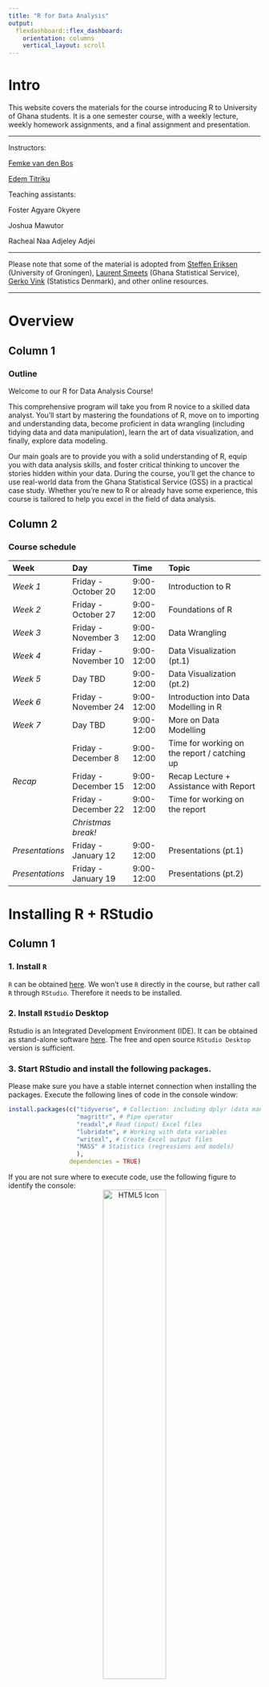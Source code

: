 ```yaml
---
title: "R for Data Analysis"
output: 
  flexdashboard::flex_dashboard:
    orientation: columns
    vertical_layout: scroll
---
```


<!-- ```{r setup, include=FALSE} -->
<!-- knitr::opts_chunk$set(echo = TRUE) -->
<!-- library(vembedr) -->

<!-- ``` -->

# Intro {.sidebar}

This website covers the materials for the course introducing R to University of Ghana students. It is a one semester course, with a weekly lecture, weekly homework assignments, and a final assignment and presentation.

---

Instructors: 

[Femke van den Bos](femke.bos@statsghana.gov.gh)

[Edem Titriku](edem.titriku@statsghana.gov.gh)

Teaching assistants:

Foster Agyare Okyere

Joshua Mawutor

Racheal Naa Adjeley Adjei 

---

Please note that some of the material is adopted from [Steffen Eriksen](https://www.youtube.com/c/SteffensClassroom) (University of Groningen), [Laurent Smeets](https://github.com/Laurent-Smeets-GSS-Account/RGhana) (Ghana Statistical Service), [Gerko Vink](https://github.com/gerkovink/R) (Statistics Denmark), and other online resources.

---
# Overview

## Column 1

### Outline
Welcome to our R for Data Analysis Course! 

This comprehensive program will take you from R novice to a skilled data analyst. You'll start by mastering the foundations of R, move on to importing and understanding data, become proficient in data wrangling (including tidying data and data manipulation), learn the art of data visualization, and finally, explore data modeling. 

Our main goals are to provide you with a solid understanding of R, equip you with data analysis skills, and foster critical thinking to uncover the stories hidden within your data. During the course, you'll get the chance to use real-world data from the Ghana Statistical Service (GSS) in a practical case study. Whether you're new to R or already have some experience, this course is tailored to help you excel in the field of data analysis.


## Column 2

### Course schedule 
| Week  | Day | Time      | Topic                               | 
|:----------|:---------------------|:------------|:------------------------------------|
| *Week 1* |Friday - October 20 |9:00-12:00 | Introduction to R |
| *Week 2* |Friday - October 27 |9:00-12:00 | Foundations of R |
| *Week 3* |Friday - November 3 |9:00-12:00 | Data Wrangling |
| *Week 4* |Friday - November 10 |9:00-12:00 | Data Visualization (pt.1) |
| *Week 5* |Day TBD |9:00-12:00 | Data Visualization (pt.2) |
| *Week 6* |Friday - November 24 |9:00-12:00 | Introduction into Data Modelling in R |
| *Week 7* |Day TBD |9:00-12:00 | More on Data Modelling |
|  |Friday - December 8 |9:00-12:00 | Time for working on the report / catching up |
| *Recap* |Friday - December 15 |9:00-12:00 | Recap Lecture + Assistance with Report |
| |Friday - December 22 |9:00-12:00 | Time for working on the report |
|  | *Christmas break!*  |    |    | |
| *Presentations * |Friday - January 12 |9:00-12:00 | Presentations (pt.1) |
| *Presentations * |Friday - January 19 |9:00-12:00 | Presentations (pt.2) |


# Installing R + RStudio

## Column 1

### **1. Install `R`**
`R` can be obtained [here](https://cran.r-project.org). We won't use `R` directly in the course, but rather call `R` through `RStudio`. Therefore it needs to be installed.

### **2. Install `RStudio` Desktop**
Rstudio is an Integrated Development Environment (IDE). It can be obtained as stand-alone software [here](https://www.posit.co/downloads/). The free and open source `RStudio Desktop` version is sufficient.

### **3. Start RStudio and install the following packages. **
Please make sure you have a stable internet connection when installing the packages. Execute the following lines of code in the console window:
```r
install.packages(c("tidyverse", # Collection: including dplyr (data manipulation), ggplot2 (visualizations) 
                   "magrittr", # Pipe operator
                   "readxl",# Read (input) Excel files
                   "lubridate", # Working with data variables
                   "writexl", # Create Excel output files
                   "MASS" # Statistics (regressions and models)
                   ), 
                 dependencies = TRUE)
```

If you are not sure where to execute code, use the following figure to identify the console:
<center>
  <img src="figures/rstudio_packages.png" alt="HTML5 Icon" width = 50%>
</center>
Just copy and paste the installation command and press the return key. When asked 

```r
Do you want to install from sources the package which needs 
compilation? (Yes/no/cancel)
```

type `Yes` in the console and press the return key. 

# Lectures

## Column 1

### Lecture Slides
Here you can find all the lecture slides. Please note that the first page of the slides shows the date on which the slides were last updated. We adapt the course as we go. To ensure that you work with the latest iteration of the course materials, we advice all course participants to access the materials online.

- [Lecture 1 - Introduction to R](Contents/Lectures/Week 1/Lecture_week_1.html){target="_blank"}
- [Lecture 2 - Foundations of R](Contents/Lectures/Week 2/Lecture_week_2.html){target="_blank"}
- [Lecture 3 - Data Wrangling](Contents/Lectures/Week 3/Lecture_week_3.html){target="_blank"}
- [Lecture 4 - Data Visualization (pt.1)](Contents/Lectures/Week 4/Lecture_week_4.html){target="_blank"}
- [Lecture 5 - Data Visualization (pt.2)](Contents/Lectures/Week 5/Lecture_week_5.html){target="_blank"}
- [Lecture 6 - Introduction into Modelling in R](Contents/Lectures/Week 6/Lecture_week_6.html){target="_blank"}
- [Lecture 7 - More on Data Modelling](Contents/Lectures/Week 7/Lecture_week_7.html){target="_blank"}

## Column 2

### Useful References
The following links are useful references that connect to the material: 

- [Steffen's Classroom (YouTube videos)](https://www.youtube.com/playlist?list=PLn6B3DUkuU_1iUUe008rXIjG_t3IyzoM3)
- [`R` for Data Science (2nd edition)](https://r4ds.hadley.nz/)
- [Statistical Inference via Data Science](https://moderndive.com/index.html)
- [Advanced R](https://adv-r.hadley.nz/)
- [R Programming for Data Science](https://bookdown.org/rdpeng/rprogdatascience/)
- [The Tidyverse Style Guide](https://style.tidyverse.org)
- [Datacamp Tutorial on Pipes](https://www.datacamp.com/tutorial/pipe-r-tutorial)
- [The `ggplot2` Reference Package](https://ggplot2.tidyverse.org/reference/)
- [R Graph Gallery](https://r-graph-gallery.com/index.html)

# Practicals

## Column 1

### Practical Assignments
Here you can find the assignments for the weekly homework assignments. Please note that these might also be adapted as we go, so make sure you use the most recent file when working on them.

The deadline for each assignment is before the next lecture!

- [Practical Assignment 1 (Deadline: Thursday )](Contents/Practicals/Week 1 Assignment.pdf)


### Data
The data that should be used for the practicals can be found here.

- [2021 PHC - Education Data](Contents/Practicals/data/education.xlsx)
- [2021 PHC - Housing Data](Contents/Practicals/data/housing.xlsx)
- [2021 PHC - Population Data](Contents/Practicals/data/population.xlsx)

## Column 2

### Solutions to Practicals
After the weekly deadline, the solution to the practical will be uploaded here. (This will be after the following lecture.)

<!-- - [Solution Practical 1](Contents/Practicals/Assignment-Week-One-Solutions.html){target="_blank"} -->

# Assessment

## Final Assessment
The instructions to the final assessment can be found here, along with required data sets.

- [Final Assessment - Instructions](Contents/Assessments/Instructions_final_assessment.pdf)


